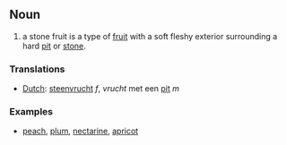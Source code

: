 ==Noun==

#a stone fruit is a type of [[fruit]] with a soft fleshy exterior surrounding a hard [[pit]] or [[stone]]. 

===Translations===
*[[Dutch]]: [[steenvrucht]] ''f'', ''vrucht'' met een [[pit]] ''m''

===Examples===
*[[peach]], [[plum]], [[nectarine]], [[apricot]]